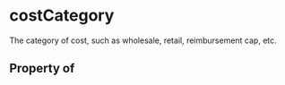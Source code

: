 # costCategory

The category of cost, such as wholesale, retail, reimbursement cap, etc.

## Property of



